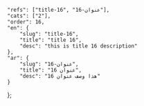 ---
---
    "refs": ["title-16", "عنوان-16"],
	"cats": ["2"],
	"order": 16,
	"en": {
		"slug": "title-16",
        "title": "title 16",
		"desc": "this is title 16 description"
	},
	"ar": {
		"slug": "عنوان-16",
        "title": "عنوان 16",
		"desc": "هذا وصف عنوان 16"
	}
};